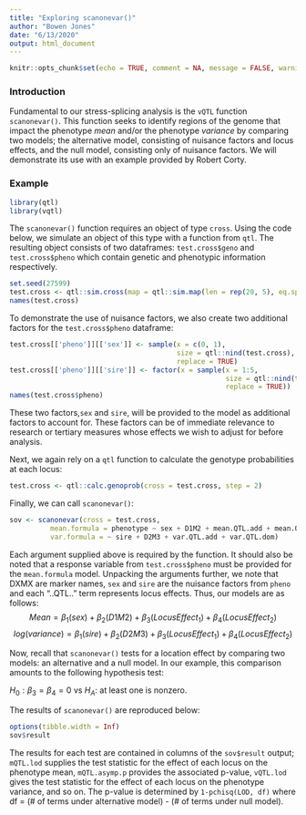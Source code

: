 ```yaml
---
title: "Exploring scanonevar()"
author: "Bowen Jones"
date: "6/13/2020"
output: html_document
---
```


```r
knitr::opts_chunk$set(echo = TRUE, comment = NA, message = FALSE, warning = FALSE)
```

### Introduction  
Fundamental to our stress-splicing analysis is the `vQTL` function `scanonevar()`. This function seeks to identify regions of the genome that impact the phenotype *mean* and/or the phenotype *variance* by comparing two models; the alternative model, consisting of nuisance factors and locus effects, and the null model, consisting only of nuisance factors. We will demonstrate its use with an example provided by Robert Corty.  
  
### Example  
```r
library(qtl)
library(vqtl)
```  
  
The `scanonevar()` function requires an object of type `cross`. Using the code below, we simulate an object of this type with a function from `qtl`. The resulting object consists of two dataframes: `test.cross$geno` and `test.cross$pheno` which contain genetic and phenotypic information respectively.  
```r
set.seed(27599)
test.cross <- qtl::sim.cross(map = qtl::sim.map(len = rep(20, 5), eq.spacing = FALSE))
names(test.cross)
```  
  
To demonstrate the use of nuisance factors, we also create two additional factors for the `test.cross$pheno` dataframe:  
```r
test.cross[['pheno']][['sex']] <- sample(x = c(0, 1),
                                         size = qtl::nind(test.cross),
                                         replace = TRUE)
test.cross[['pheno']][['sire']] <- factor(x = sample(x = 1:5,
                                                     size = qtl::nind(test.cross),
                                                     replace = TRUE))
names(test.cross$pheno)
```  
These two factors,`sex` and `sire`, will be provided to the model as additional factors to account for. These factors can be of immediate relevance to research or tertiary measures whose effects we wish to adjust for before analysis.  
  
Next, we again rely on a `qtl` function to calculate the genotype probabilities at each locus:  
```r
test.cross <- qtl::calc.genoprob(cross = test.cross, step = 2)
```  
  
Finally, we can call `scanonevar()`:  
```r
sov <- scanonevar(cross = test.cross,
          mean.formula = phenotype ~ sex + D1M2 + mean.QTL.add + mean.QTL.dom,
          var.formula = ~ sire + D2M3 + var.QTL.add + var.QTL.dom)
```
Each argument supplied above is required by the function. It should also be noted that a response variable from `test.cross$pheno` must be provided for the `mean.formula` model.
Unpacking the arguments further, we note that DXMX are marker names, `sex` and `sire` are the nuisance factors from `pheno` and each "..QTL.." term represents locus effects. Thus, our models are as follows:   
$$Mean = \beta_1(sex) + \beta_2(D1M2) + \beta_3(Locus Effect_1) + \beta_4(Locus Effect_2)$$
$$log(variance) = \beta_1(sire) + \beta_2(D2M3) + \beta_3(Locus Effect_1) + \beta_4(Locus Effect_2)$$  
  
Now, recall that `scanonevar()` tests for a location effect by comparing two models: an alternative and a null model. In our example, this comparison amounts to the following hypothesis test:
  
$H_0: \beta_3 = \beta_4 = 0$ vs $H_A:$ at least one is nonzero.  
  
The results of `scanonevar()` are reproduced below:  
```r
options(tibble.width = Inf)
sov$result
```  
The results for each test are contained in columns of the `sov$result` output; `mQTL.lod` supplies the test statistic for the effect of each locus on the phenotype mean, `mQTL.asymp.p` provides the associated p-value, `vQTL.lod` gives the test statistic for the effect of each locus on the phenotype variance, and so on. The p-value is determined by `1-pchisq(LOD, df)` where df = (# of terms under alternative model) - (# of terms under null model).  
  

